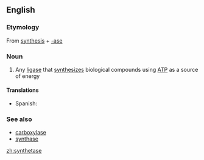 ==English==

===Etymology===
From [[synthesis]] + [[-ase]]

===Noun===
{{en-noun}}

#{{enzyme}} Any [[ligase]] that [[synthesize]]s biological compounds using [[ATP]] as a source of energy

====Translations====
{{trans-top|ligase that synthesizes biological compounds}}
*Spanish: {{t-|es|sintetasa|f}}
{{trans-mid}}
{{trans-bottom}}

===See also===
*[[carboxylase]]
*[[synthase]]

[[zh:synthetase]]